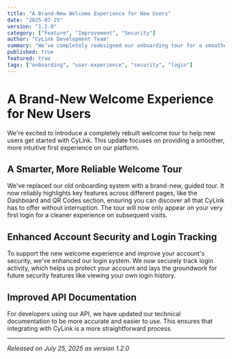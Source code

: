 ```yaml
---
title: "A Brand-New Welcome Experience for New Users"
date: "2025-07-25"
version: "1.2.0"
category: ["Feature", "Improvement", "Security"]
author: "CyLink Development Team"
summary: "We've completely redesigned our onboarding tour for a smoother first-time experience. This update also introduces enhanced login tracking for better account security."
published: true
featured: true
tags: ["onboarding", "user-experience", "security", "login"]
---
```


# A Brand-New Welcome Experience for New Users

We're excited to introduce a completely rebuilt welcome tour to help new users get started with CyLink. This update focuses on providing a smoother, more intuitive first experience on our platform.

## A Smarter, More Reliable Welcome Tour

We've replaced our old onboarding system with a brand-new, guided tour. It now reliably highlights key features across different pages, like the Dashboard and QR Codes section, ensuring you can discover all that CyLink has to offer without interruption. The tour will now only appear on your very first login for a cleaner experience on subsequent visits.

## Enhanced Account Security and Login Tracking

To support the new welcome experience and improve your account's security, we've enhanced our login system. We now securely track login activity, which helps us protect your account and lays the groundwork for future security features like viewing your own login history.

## Improved API Documentation

For developers using our API, we have updated our technical documentation to be more accurate and easier to use. This ensures that integrating with CyLink is a more straightforward process.

---

_Released on July 25, 2025 as version 1.2.0_
